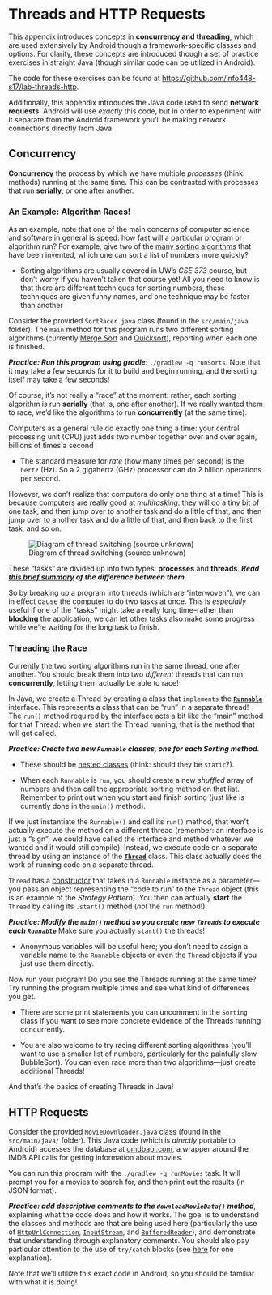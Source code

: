 # Threads and HTTP Requests {#java-threads-http}
This appendix introduces concepts in **concurrency and threading**, which are used extensively by Android though a framework-specific classes and options. For clarity, these concepts are introduced though a set of practice exercises in straight Java (though similar code can be utilized in Android).

<p class="alert alert-info">The code for these exercises can be found at <https://github.com/info448-s17/lab-threads-http>.</p>

Additionally, this appendix introduces the Java code used to send **network requests**. Android will use _exactly_ this code, but in order to experiment with it separate from the Android framework you'll be making network connections directly from Java.

## Concurrency
**Concurrency** the process by which we have multiple _processes_ (think: methods) running at the same time. This can be contrasted with processes that run **serially**, or one after another.

### An Example: Algorithm Races!
As an example, note that one of the main concerns of computer science and software in general is speed: how fast will a particular program or algorithm run? For example, give two of the [many sorting algorithms](https://en.wikipedia.org/wiki/Sorting_algorithm#Popular_sorting_algorithms) that have been invented, which one can sort a list of numbers more quickly?

- Sorting algorithms are usually covered in UW's _CSE 373_ course, but don't worry if you haven't taken that course yet! All you need to know is that there are different techniques for sorting numbers, these techniques are given funny names, and one technique may be faster than another

Consider the provided `SortRacer.java` class (found in the `src/main/java` folder). The `main` method for this program runs two different sorting algorithms (currently [Merge Sort](https://en.wikipedia.org/wiki/Merge_sort) and [Quicksort](https://en.wikipedia.org/wiki/Quicksort)), reporting when each one is finished.

___Practice: Run this program using gradle___: `./gradlew -q runSorts`. Note that it may take a few seconds for it to build and begin running, and the sorting itself may take a few seconds!

Of course, it's not really a "race" at the moment: rather, each sorting algorithm is run **serially** (that is, one after another). If we really wanted them to race, we'd like the algorithms to run **concurrently** (at the same time).

Computers as a general rule do exactly one thing a time: your central processing unit (CPU) just adds two number together over and over again, billions of times a second

- The standard measure for _rate_ (how many times per second) is the `hertz` (Hz). So a 2 gigahertz (GHz) processor can do 2 billion operations per second.

However, we don't realize that computers do only one thing at a time! This is because computers are really good at _multitasking_: they will do a tiny bit of one task, and then jump over to another task and do a little of that, and then jump over to another task and do a little of that, and then back to the first task, and so on.

![Diagram of thread switching (source unknown)](img/threads/thread-switching.jpg)

These "tasks" are divided up into two types: **processes** and **threads**. ___Read [this brief summary](https://docs.oracle.com/javase/tutorial/essential/concurrency/procthread.html) of the difference between them___.

So by breaking up a program into threads (which are "interwoven"), we can in effect cause the computer to do two tasks at once. This is _especially_ useful if one of the "tasks" might take a really long time--rather than **blocking** the application, we can let other tasks also make some progress while we're waiting for the long task to finish.

### Threading the Race
Currently the two sorting algorithms run in the same thread, one after another. You should break them into two _different_ threads that can run **concurrently**, letting them actually be able to race!

In Java, we create a Thread by creating a class that `implements` the [**`Runnable`**](https://docs.oracle.com/javase/8/docs/api/java/lang/Runnable.html) interface. This represents a class that can be "run" in a separate thread! The `run()` method required by the interface acts a bit like the "main" method for that Thread: when we start the Thread running, that is the method that will get called.

___Practice: Create two new `Runnable` classes, one for each Sorting method___.

- These should be [nested classes](https://docs.oracle.com/javase/tutorial/java/javaOO/nested.html) (think: should they be `static`?).

- When each `Runnable` is `run`, you should create a new _shuffled_ array of numbers and then call the appropriate sorting method on that list. Remember to print out when you start and finish sorting (just like is currently done in the `main()` method).

If we just instantiate the `Runnable()` and call its `run()` method, that won't actually execute the method on a different thread (remember: an interface is just a "sign"; we could have called the interface and method whatever we wanted and it would still compile). Instead, we execute code on a separate thread by using an instance of the [**`Thread`**](https://docs.oracle.com/javase/8/docs/api/java/lang/Thread.html) class. This class actually does the work of running code on a separate thread.

`Thread` has a [constructor](https://docs.oracle.com/javase/8/docs/api/java/lang/Thread.html#Thread-java.lang.Runnable-) that takes in a `Runnable` instance as a parameter&mdash;you pass an object representing the "code to run" to the `Thread` object (this is an example of the _Strategy Pattern_). You then can actually **start** the `Thread` by calling its `.start()` method (_not_ the `run` method!).

___Practice: Modify the `main()` method so you create new `Threads` to execute each `Runnable`___ Make sure you actually `start()` the threads!

- Anonymous variables will be useful here; you don't need to assign a variable name to the `Runnable` objects or even the `Thread` objects if you just use them directly.

Now run your program! Do you see the Threads running at the same time? Try running the program multiple times and see what kind of differences you get.

- There are some print statements you can uncomment in the `Sorting` class if you want to see more concrete evidence of the Threads running concurrently.

- You are also welcome to try racing different sorting algorithms (you'll want to use a smaller list of numbers, particularly for the painfully slow BubbleSort). You can even race more than two algorithms---just create additional Threads!

And that's the basics of creating Threads in Java!


## HTTP Requests
Consider the provided `MovieDownloader.java` class (found in the `src/main/java/` folder). This Java code (which is _directly_ portable to Android) accesses the database at [omdbapi.com](http://www.omdbapi.com/), a wrapper around the IMDB API calls for getting information about movies.

You can run this program with the `./gradlew -q runMovies` task. It will prompt you for a movies to search for, and then print out the results (in JSON format).

___Practice: add descriptive comments to the `downloadMovieData()` method___, explaining what the code does and how it works. The goal is to understand the classes and methods are that are being used here (particularly the use of [`HttpUrlConnection`](https://docs.oracle.com/javase/8/docs/api/java/net/HttpURLConnection.html), [`InputStream`](https://docs.oracle.com/javase/8/docs/api/java/io/InputStream.html), and [`BufferedReader`](https://docs.oracle.com/javase/8/docs/api/java/io/BufferedReader.html)), and demonstrate that understanding through explanatory comments. You should also pay particular attention to the use of `try/catch` blocks (see [here](https://docs.oracle.com/javase/tutorial/essential/exceptions/handling.html) for one explanation).

Note that we'll utilize this exact code in Android, so you should be familiar with what it is doing!
